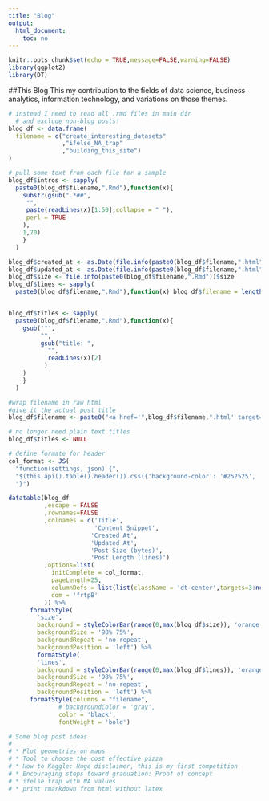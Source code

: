```yaml
---
title: "Blog"
output: 
  html_document:
    toc: no
---
```


```r
knitr::opts_chunk$set(echo = TRUE,message=FALSE,warning=FALSE)
library(ggplot2)
library(DT)
```

##This Blog 
This my contribution to the fields of data science, business analytics, information technology, and variations on those themes.

```r

# instead I need to read all .rmd files in main dir
  # and exclude non-blog posts!
blog_df <- data.frame(
  filename = c("create_interesting_datasets"
               ,"ifelse_NA_trap"
               ,"building_this_site")
)

# pull some text from each file for a sample
blog_df$intros <- sapply(
  paste0(blog_df$filename,".Rmd"),function(x){
    substr(gsub(".*##",
     "",
     paste(readLines(x)[1:50],collapse = " "),
     perl = TRUE
    ),
    1,70)
    }
  )

blog_df$created_at <- as.Date(file.info(paste0(blog_df$filename,".html"))$ctime)
blog_df$updated_at <- as.Date(file.info(paste0(blog_df$filename,".html"))$mtime)
blog_df$size <- file.info(paste0(blog_df$filename,".Rmd"))$size
blog_df$lines <- sapply(
  paste0(blog_df$filename,".Rmd"),function(x) blog_df$filename = length(readLines(x)))


blog_df$titles <- sapply(
  paste0(blog_df$filename,".Rmd"),function(x){
    gsub('"',
         "",
         gsub("title: ",
           "",
           readLines(x)[2]
          )
    )
    }
  )

#wrap filename in raw html
#give it the actual post title
blog_df$filename <- paste0("<a href='",blog_df$filename,".html' target='_blank'>",blog_df$titles,"</a>")

# no longer need plain text titles
blog_df$titles <- NULL

# define formate for header
col_format <- JS(
  "function(settings, json) {",
  "$(this.api().table().header()).css({'background-color': '#252525', 'color': '#FFFFFF'});",
  "}")

datatable(blog_df
          ,escape = FALSE
          ,rownames=FALSE
          ,colnames = c('Title',
                        'Content Snippet',
                       'Created At',
                       'Updated At',
                       'Post Size (bytes)',
                       'Post Length (lines)')
          ,options=list(
            initComplete = col_format,
            pageLength=25,
            columnDefs = list(list(className = 'dt-center',targets=3:ncol(blog_df)-1)), #center all but first column
            dom = 'frtpB'
          )) %>%
      formatStyle(
        'size',
        background = styleColorBar(range(0,max(blog_df$size)), 'orange'),
        backgroundSize = '98% 75%',
        backgroundRepeat = 'no-repeat',
        backgroundPosition = 'left') %>%
        formatStyle(
        'lines',
        background = styleColorBar(range(0,max(blog_df$lines)), 'orange'),
        backgroundSize = '98% 75%',
        backgroundRepeat = 'no-repeat',
        backgroundPosition = 'left') %>%
      formatStyle(columns = "filename", 
              # backgroundColor = 'gray',
              color = 'black',
              fontWeight = 'bold')

# Some blog post ideas
# 
# * Plot geometries on maps
# * Tool to choose the cost effective pizza
# * How to Kaggle: Huge disclaimer, this is my first competition
# * Encouraging steps toward graduation: Proof of concept
# * ifelse trap with NA values
# * print rmarkdown from html without latex

```




